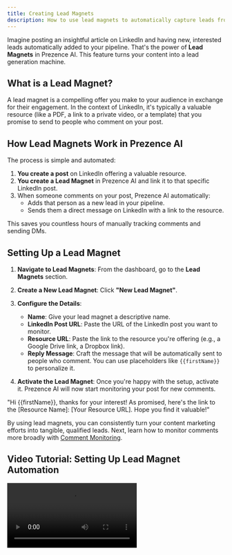 ```yaml
---
title: Creating Lead Magnets
description: How to use lead magnets to automatically capture leads from your LinkedIn posts.
---
```


Imagine posting an insightful article on LinkedIn and having new, interested leads automatically added to your pipeline. That's the power of **Lead Magnets** in Prezence AI. This feature turns your content into a lead generation machine.

## What is a Lead Magnet?

A lead magnet is a compelling offer you make to your audience in exchange for their engagement. In the context of LinkedIn, it's typically a valuable resource (like a PDF, a link to a private video, or a template) that you promise to send to people who comment on your post.

## How Lead Magnets Work in Prezence AI

The process is simple and automated:

1.  **You create a post** on LinkedIn offering a valuable resource.
2.  **You create a Lead Magnet** in Prezence AI and link it to that specific LinkedIn post.
3.  When someone comments on your post, Prezence AI automatically:
    -   Adds that person as a new lead in your pipeline.
    -   Sends them a direct message on LinkedIn with a link to the resource.

This saves you countless hours of manually tracking comments and sending DMs.

## Setting Up a Lead Magnet

1.  **Navigate to Lead Magnets**: From the dashboard, go to the **Lead Magnets** section.

2.  **Create a New Lead Magnet**: Click **"New Lead Magnet"**.

3.  **Configure the Details**:
    -   **Name**: Give your lead magnet a descriptive name.
    -   **LinkedIn Post URL**: Paste the URL of the LinkedIn post you want to monitor.
    -   **Resource URL**: Paste the link to the resource you're offering (e.g., a Google Drive link, a Dropbox link).
    -   **Reply Message**: Craft the message that will be automatically sent to people who comment. You can use placeholders like `{{firstName}}` to personalize it.

4.  **Activate the Lead Magnet**: Once you're happy with the setup, activate it. Prezence AI will now start monitoring your post for new comments.

<Card title="Example Reply Message">
  "Hi {{firstName}}, thanks for your interest! As promised, here's the link to the [Resource Name]: [Your Resource URL]. Hope you find it valuable!"
</Card>

By using lead magnets, you can consistently turn your content marketing efforts into tangible, qualified leads. Next, learn how to monitor comments more broadly with [Comment Monitoring](/user-guides/automation-campaigns/comment-monitoring).

## Video Tutorial: Setting Up Lead Magnet Automation

<video src="https://www.loom.com/embed/b40626e5e14440f9ae942b61d894817a" />

### Step-by-Step Guide

1. **Access Your Posts**: Navigate to the Content section where you'll see your LinkedIn posts. Use the "Refresh Posts" button if needed.

2. **Configure Your Lead Magnet**:
   - Click "View and Edit Settings" on your post
   - Set up a trigger phrase (what commenters should type to receive your lead magnet)
   - Add a lead magnet by selecting an existing one or creating a new one
   - For new lead magnets, provide a name, description, and URL

3. **Set Up Message Templates**:
   - Configure what message will be sent to connected leads requesting your content
   - Set up a comment reply for users who aren't connected yet
   - The system will automatically add a "Check your inbox" confirmation comment

4. **Automation Features**:
   - The system queues all commenters requesting your lead magnet
   - Prioritizes leads based on your ICP (Ideal Customer Profile)
   - Spaces out messages to stay within LinkedIn limits (30 seconds to 2 minutes apart)
   - Tracks who has requested which lead magnets
   - Automatically follows up when non-connections accept your connection request

Once set up, the lead magnet automation runs continuously, helping you capture and nurture leads without manual intervention.

